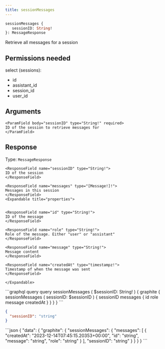 ```yaml
---
title: sessionMessages
---
```


```graphql
sessionMessages {
   sessionID: String! 
}: MessageResponse
```

Retrieve all messages for a session

## Permissions needed

select (sessions):
- id
- assistant_id
- session_id
- user_id


## Arguments



    <ParamField body="sessionID" type="String!" required>
    ID of the session to retrieve messages for
    </ParamField>



## Response

Type: `MessageResponse`





    
    <ResponseField name="sessionID" type="String!">
    ID of the session
    </ResponseField>
    
    <ResponseField name="messages" type="[Message!]!">
    Messages in this session
    </ResponseField>
    <Expandable title="properties">
    
    
    <ResponseField name="id" type="String!">
    ID of the message
    </ResponseField>
    
    <ResponseField name="role" type="String!">
    Role of the message. Either "user" or "assistant"
    </ResponseField>
    
    <ResponseField name="message" type="String!">
    Message content
    </ResponseField>
    
    <ResponseField name="createdAt" type="timestampz!">
    Timestamp of when the message was sent
    </ResponseField>
    
    </Expandable>
    
    



<RequestExample>
```graphql query
query sessionMessages (
  $sessionID: String!
) {
  graphite {
    sessionMessages (
      sessionID: $sessionID
    ) {
      sessionID
      messages {
        id
        role
        message
        createdAt
        }
    }
  }
}
```

```json variables
{
  "sessionID": "string"
}
```
</RequestExample>

<ResponseExample>
```json
{
  "data": {
    "graphite": {
      "sessionMessages": {
        "messages": [
          {
            "createdAt": "2023-12-14T07:45:15.20353+00:00",
            "id": "string",
            "message": "string",
            "role": "string"
          }
        ],
        "sessionID": "string"
      }
    }
  }
}
```
</ResponseExample>
